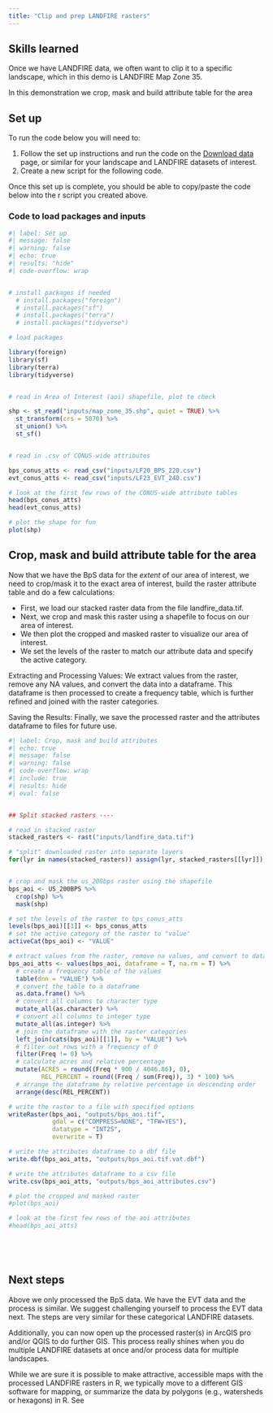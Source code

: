 ```yaml
---
title: "Clip and prep LANDFIRE rasters"
---
```


## Skills learned

Once we have LANDFIRE data, we often want to clip it to a specific landscape, which in this demo is LANDFIRE Map Zone 35.

In this demonstration we crop, mask and build attribute table for the area
 

## Set up

To run the code below you will need to:

1. Follow the set up instructions and run the code on the [Download data](docs/download.html) page, or similar for your landscape and LANDFIRE datasets of interest.
2. Create a new script for the following code. 


Once this set up is complete, you should be able to copy/paste the code below into the r script you created above.  


### Code to load packages and inputs

```r
#| label: Set up
#| message: false
#| warning: false
#| echo: true
#| results: "hide"
#| code-overflow: wrap


# install packages if needed
  # install.packages("foreign")
  # install.packages("sf")
  # install.packages("terra")
  # install.packages("tidyverse")

# load packages

library(foreign)
library(sf)
library(terra)
library(tidyverse)


# read in Area of Interest (aoi) shapefile, plot to check

shp <- st_read("inputs/map_zone_35.shp", quiet = TRUE) %>% 
  st_transform(crs = 5070) %>%
  st_union() %>%
  st_sf()


# read in .csv of CONUS-wide attributes

bps_conus_atts <- read_csv("inputs/LF20_BPS_220.csv")
evt_conus_atts <- read_csv("inputs/LF23_EVT_240.csv")

# look at the first few rows of the CONUS-wide attribute tables
head(bps_conus_atts)
head(evt_conus_atts)

# plot the shape for fun
plot(shp)


```






## Crop, mask and build attribute table for the area

Now that we have the BpS data for the *extent* of our area of interest, we need to crop/mask it to the exact area of interest, build the raster attribute table and do a few calculations:

* First, we load our stacked raster data from the file landfire_data.tif.
* Next, we crop and mask this raster using a shapefile to focus on our area of interest.
* We then plot the cropped and masked raster to visualize our area of interest.
* We set the levels of the raster to match our attribute data and specify the active category.

Extracting and Processing Values: We extract values from the raster, remove any NA values, and convert the data into a dataframe. This dataframe is then processed to create a frequency table, which is further refined and joined with the raster categories.

Saving the Results: Finally, we save the processed raster and the attributes dataframe to files for future use.


```r
#| label: Crop, mask and build attributes
#| echo: true
#| message: false
#| warning: false
#| code-overflow: wrap
#| include: true
#| results: hide
#| eval: false


## Split stacked rasters ----

# read in stacked raster
stacked_rasters <- rast("inputs/landfire_data.tif")

# "split" downloaded raster into separate layers
for(lyr in names(stacked_rasters)) assign(lyr, stacked_rasters[[lyr]])


# crop and mask the us_200bps raster using the shapefile
bps_aoi <- US_200BPS %>%
  crop(shp) %>%
  mask(shp)

# set the levels of the raster to bps_conus_atts
levels(bps_aoi)[[1]] <- bps_conus_atts
# set the active category of the raster to "value"
activeCat(bps_aoi) <- "VALUE"

# extract values from the raster, remove na values, and convert to dataframe
bps_aoi_atts <- values(bps_aoi, dataframe = T, na.rm = T) %>%
  # create a frequency table of the values
  table(dnn = "VALUE") %>%
  # convert the table to a dataframe
  as.data.frame() %>%
  # convert all columns to character type
  mutate_all(as.character) %>%
  # convert all columns to integer type
  mutate_all(as.integer) %>%
  # join the dataframe with the raster categories
  left_join(cats(bps_aoi)[[1]], by = "VALUE") %>%
  # filter out rows with a frequency of 0
  filter(Freq != 0) %>%
  # calculate acres and relative percentage
  mutate(ACRES = round((Freq * 900 / 4046.86), 0),
         REL_PERCENT = round((Freq / sum(Freq)), 3) * 100) %>%
  # arrange the dataframe by relative percentage in descending order
  arrange(desc(REL_PERCENT))

# write the raster to a file with specified options
writeRaster(bps_aoi, "outputs/bps_aoi.tif",
            gdal = c("COMPRESS=NONE", "TFW=YES"),
            datatype = "INT2S",
            overwrite = T)

# write the attributes dataframe to a dbf file
write.dbf(bps_aoi_atts, "outputs/bps_aoi.tif.vat.dbf")

# write the attributes dataframe to a csv file
write.csv(bps_aoi_atts, "outputs/bps_aoi_attributes.csv")

# plot the cropped and masked raster
#plot(bps_aoi)

# look at the first few rows of the aoi attributes
#head(bps_aoi_atts)



    
```

## Next steps

Above we only processed the BpS data.  We have the EVT data and the process is similar.  We suggest challenging yourself to process the EVT data next.  The steps are very similar for these categorical LANDFIRE datasets.

Additionally, you can now open up the processed raster(s) in ArcGIS pro and/or QGIS to do further GIS.  This process really shines when you do multiple LANDFIRE datasets at once and/or process data for multiple landscapes.

While we are sure it is possible to make attractive, accessible maps with the processed LANDFIRE rasters in R, we typically move to a different GIS software for mapping, or summarize the data by polygons (e.g., watersheds or hexagons) in R.  See 




